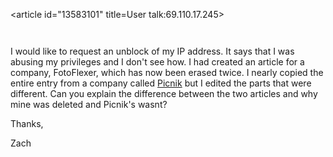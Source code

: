 <article id="13583101" title=User talk:69.110.17.245>
	<talkpage id="13583101" title="User talk:69.110.17.245">
I would like to request an unblock of my IP address. It says that I was abusing my privileges and I don't see how. I had created an article for a company, FotoFlexer, which has now been erased twice. I nearly copied the entire entry from a company called [[Picnik]] but I edited the parts that were different. Can you explain the difference between the two articles and why mine was deleted and Picnik's wasnt?

Thanks,


Zach
	</talkpage>
</article>